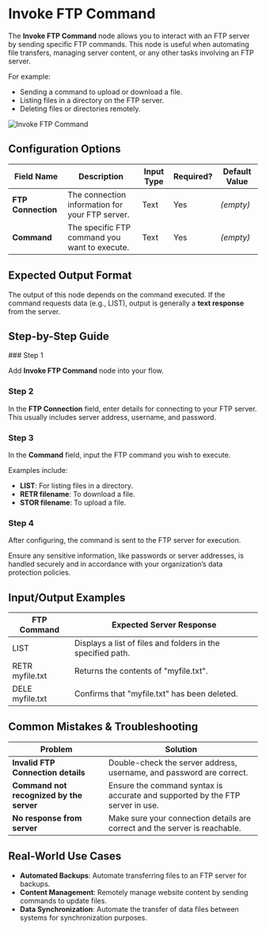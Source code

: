 
# Invoke FTP Command

The **Invoke FTP Command** node allows you to interact with an FTP server by sending specific FTP commands. This node is useful when automating file transfers, managing server content, or any other tasks involving an FTP server.

For example:

- Sending a command to upload or download a file.
- Listing files in a directory on the FTP server.
- Deleting files or directories remotely.

![Invoke FTP Command](./invoke-ftp-command.png)

## Configuration Options

| Field Name         | Description                                     | Input Type | Required? | Default Value |
| ------------------ | ----------------------------------------------- | ---------- | --------- | ------------- |
| **FTP Connection** | The connection information for your FTP server. | Text       | Yes       | _(empty)_     |
| **Command**        | The specific FTP command you want to execute.   | Text       | Yes       | _(empty)_     |

## Expected Output Format

The output of this node depends on the command executed. If the command requests data (e.g., LIST), output is generally a **text response** from the server.

## Step-by-Step Guide

<Steps>
### Step 1

Add **Invoke FTP Command** node into your flow.

### Step 2

In the **FTP Connection** field, enter details for connecting to your FTP server. This usually includes server address, username, and password.

### Step 3

In the **Command** field, input the FTP command you wish to execute.

Examples include:

- **LIST**: For listing files in a directory.
- **RETR filename**: To download a file.
- **STOR filename**: To upload a file.

### Step 4

After configuring, the command is sent to the FTP server for execution.

</Steps>

<Callout type="warning" title="Security Note">
  Ensure any sensitive information, like passwords or server addresses, is
  handled securely and in accordance with your organization’s data protection
  policies.
</Callout>

## Input/Output Examples

| FTP Command     | Expected Server Response                                    |
| --------------- | ----------------------------------------------------------- |
| LIST            | Displays a list of files and folders in the specified path. |
| RETR myfile.txt | Returns the contents of "myfile.txt".                       |
| DELE myfile.txt | Confirms that "myfile.txt" has been deleted.                |

## Common Mistakes & Troubleshooting

| Problem                                  | Solution                                                                      |
| ---------------------------------------- | ----------------------------------------------------------------------------- |
| **Invalid FTP Connection details**       | Double-check the server address, username, and password are correct.          |
| **Command not recognized by the server** | Ensure the command syntax is accurate and supported by the FTP server in use. |
| **No response from server**              | Make sure your connection details are correct and the server is reachable.    |

## Real-World Use Cases

- **Automated Backups**: Automate transferring files to an FTP server for backups.
- **Content Management**: Remotely manage website content by sending commands to update files.
- **Data Synchronization**: Automate the transfer of data files between systems for synchronization purposes.
